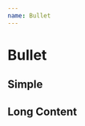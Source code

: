 ```yaml
---
name: Bullet
---
```



# Bullet

<link href="https://cdn.jsdelivr.net/npm/antd@3.25.2/dist/antd.min.css" rel="stylesheet" />

## Simple

<Playground>
    <RonpaBullet
        username="Jack"
        storyId="test"
        bullet={createMockBullet()}
        onChange={console.log}
    />
</Playground>

## Long Content

<Playground>
    <RonpaBullet
        username="Jack"
        storyId="test"
        bullet={createMockLongContentBullet()}
        onChange={console.log}
    />
</Playground>
